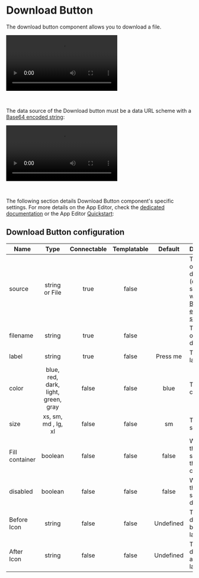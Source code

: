 
# Download Button

The download button component allows you to download a file.

<video
	className="border-2 rounded-xl object-cover w-full h-full dark:border-gray-800"
	autoPlay
	controls
	src="/videos/download_button.mp4"
	alt="Download Button"
/>

<br />

The data source of the Download button must be a data URL scheme with a [Base64 encoded string](../../core_concepts/18_files_binary_data/index.mdx):

<video
	className="border-2 rounded-xl object-cover w-full h-full dark:border-gray-800"
	autoPlay
	controls
	src="/videos/download_base64.mp4"
	alt="Download Button Base64"
/>

<br />

The following section details Download Button component's specific settings. For more details on the App Editor, check the [dedicated documentation](../0_app_editor/index.mdx) or the App Editor [Quickstart](../../getting_started/7_apps_quickstart/index.mdx):

<div class="grid grid-cols-2 gap-6 mb-4">
	<DocCard
		color="orange"
		title="App Editor Documentation"
		description="The app editor is a low-code builder to create custom User Interfaces with a mix of drag-and-drop and code."
		href="/docs/apps/app_editor"
	/>
	<DocCard
		color="orange"
		title="Apps Quickstart"
		description="Learn how to build your first app in a matter of minutes."
		href="/docs/getting_started/apps_quickstart"
	/>
	<DocCard
		color="orange"
		title="Download Files in Apps"
		description="Learn how to have users download files in your apps."
		href="/docs/apps/download_files"
	/>
</div>

## Download Button configuration

| Name           |                Type                 | Connectable | Templatable |  Default  | Description                                                                                                      |
| -------------- | :---------------------------------: | :---------: | :---------: | :-------: | ---------------------------------------------------------------------------------------------------------------- |
| source         |           string or File            |    true     |    false    |           | The source of the file to download (data URL scheme with a [Base64 encoded string](../../core_concepts/18_files_binary_data/index.mdx)).|
| filename       |               string                |    true     |    false    |           | The name of the file to download.                                                                                |
| label          |               string                |    true     |    false    | Press me  | The button label.                                                                                                |
| color          | blue, red, dark, light, green, gray |    false    |    false    |   blue    | The button color.                                                                                                |
| size           |         xs, sm, md , lg, xl         |    false    |    false    |    sm     | The button size.                                                                                                 |
| Fill container |               boolean               |    false    |    false    |   false   | Whether the button should fill the container.                                                                    |
| disabled       |               boolean               |    false    |    false    |   false   | Whether the button should be disabled.                                                                           |
| Before Icon    |               string                |    false    |    false    | Undefined | The icon to display before the label.                                                                            |
| After Icon     |               string                |    false    |    false    | Undefined | The icon to display after the label.                                                                             |
